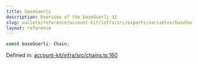 ```yaml
---
title: baseGoerli
description: Overview of the baseGoerli 32
slug: wallets/reference/account-kit/infra/src/exports/variables/baseGoerli
layout: reference
---
```


```ts
const baseGoerli: Chain;
```

Defined in: [account-kit/infra/src/chains.ts:160](https://github.com/alchemyplatform/aa-sdk/blob/923a52171f7246172caf350853843e6680197da9/account-kit/infra/src/chains.ts#L160)
